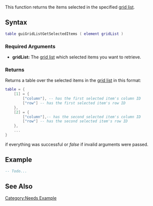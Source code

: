 {{Client function}}

This function returns the items selected in the specified [[/Element/GUI/Gridlist.md|grid list]].

==Syntax== 
<syntaxhighlight lang="lua">
table guiGridListGetSelectedItems ( element gridList )
</syntaxhighlight> 

===Required Arguments=== 
*'''gridList:''' The [[/Element/GUI/Gridlist.md|grid list]] which selected items you want to retrieve.

===Returns===
Returns a table over the selected items in the [[/Element/GUI/Gridlist.md|grid list]] in this format:
<syntaxhighlight lang="lua">
table = {
    [1] = {
        ["column"], -- has the first selected item's column ID
        ["row"] -- has the first selected item's row ID
    },
    [2] = {
        ["column"],-- has the second selected item's column ID
        ["row"] -- has the second selected item's row ID
    },
    ...
}


</syntaxhighlight>
if everything was successful or ''false'' if invalid arguments were passed.

==Example==
<syntaxhighlight lang="lua">
-- Todo...
</syntaxhighlight>

==See Also==
{{GUI functions}}
[[/Category:Needs Example.md|Category:Needs Example]]